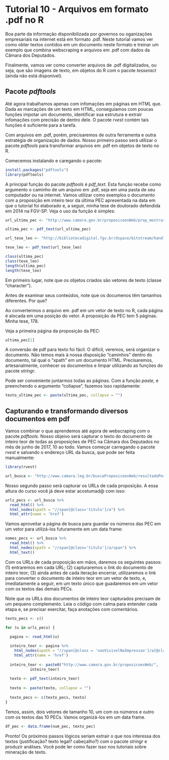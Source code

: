 # Tutorial 10 - Arquivos em formato .pdf no R

Boa parte da informação disponibilizada por governos ou oganizações empresariais na internet está em formato .pdf. Neste tutorial vamos ver como obter textos contidos em um documento neste formato e treinar um exemplo que combina webscraping e arquivos em .pdf com dados da Câmara dos Deputados.

Finalmente, vamos ver como converter arquivos de .pdf digitalizados, ou seja, que são imagens de texto, em objetos do R com o pacote _tesseract_ (ainda não está disponível).

## Pacote _pdftools_

Até agora trabalhamos apenas com infomações em páginas em HTML que. Dada as marcações de um texto em HTML, conseguíamos com poucas funções impotar um documento, identificar sua estrutura e extrair infomações com precisão de dentro dele. O pacote _rvest_ contém tais funções é suficiente para a tarefa.

Com arquivos em .pdf, porém, precisaremos de outra ferramenta e outra estratégia de organização de dados. Nosso primeiro passo será utilizar o pacote _pdftools_ para transformar arquivos em .pdf em objetos de texto no R.

Comecemos instalando e caregando o pacote:

```r
install.packages("pdftools")
library(pdftools)
```

A principal função do pacote _pdftools_ é _pdf\_text_. Esta função recebe como argumento o caminho de um arquivo em .pdf, seja em uma pasta de seu computador ou na internet. Vamos utilizar como exemplos o documento com a proposição em inteiro teor da última PEC apresentada na data em que o tutorial foi elaborado e, a seguir, minha tese de doutorado defendida em 2014 na FGV-SP. Veja o uso da função é simples:

```r
url_ultima_pec <- "http://www.camara.gov.br/proposicoesWeb/prop_mostrarintegra;jsessionid=500EB6A69A190D8AEE117D22C6B3DFF9.proposicoesWebExterno2?codteor=1579429&filename=PEC+350/2017"

ultima_pec <- pdf_text(url_ultima_pec)

url_tese_leo <- "http://bibliotecadigital.fgv.br/dspace/bitstream/handle/10438/11683/teseLSB.pdf?sequence=1&isAllowed=y"

tese_leo <- pdf_text(url_tese_leo)

class(ultima_pec)
class(tese_leo)
length(ultima_pec)
length(tese_leo)
```

Em primeiro lugar, note que os objetos criados são vetores de texto (classe "character").

Antes de examinar seus conteúdos, note que os documenos têm tamanhos diferentes. Por que?

Ao convertermos o arquivo em .pdf em um vetor de texto no R, cada página é alocada em uma posição do vetor. A proposição da PEC tem 5 páginas. Minha tese, 178.

Veja a primeira página da proposição da PEC:

```r
ultima_pec[1]
```

A conversão de pdf para texto foi fácil. O difícil, veremos, será organizar o documento. Não temos mais à nossa disposição "caminhos" dentro do documento, tal qual o "xpath" em um documento HTML. Precisaremos, artesanalmente, conhecer os documentos e limpar utilizando as funções do pacote _stringr_.

Pode ser conveniente juntarmos todas as páginas. Com a função _paste_, e preenchendo o argumento "collapse", fazemos isso rapidamente:

```r
texto_ultima_pec <- paste(ultima_pec, collapse = "")
```

## Capturando e transformando diversos documentos em pdf

Vamos combinar o que aprendemos até agora de webscraping com o pacote _pdftools_. Nosso objeivo será capturar o texto do documento de inteiro teor de todas as proposições de PEC na Câmara dos Deputados no mês de junho de 2017, 10 ao todo. Vamos começar carregando o pacote _rvest_ e salvando o endereço URL da busca, que pode ser feita manualmente:

```r
library(rvest)

url_busca <- "http://www.camara.leg.br/buscaProposicoesWeb/resultadoPesquisa?emtramitacao=Todas&noorgao=&valueOrigem=-1&siglaorigem=&orgaoorigem=&naementa=true&indexacao=true&inteiroteor=false&tipoproposicao=%5BPEC++++++++-+Proposta+de+Emenda+%C3%A0+Constitui%C3%A7%C3%A3o%5D&dataInicialApresentacao=01/07/2017&dataFinalApresentacao=31/07/2017&partidoautor=&ufautor=&tramitacaoorgao=&partidorelator=&ufrelator=&comissaorelator=&data=03/08/2017&page=true"
```
Nosso segundo passo será capturar os URLs de cada proposição. A essa altura do curso você já deve estar acostumad@ com isso:

```r
urls_pecs <- url_busca %>%
  read_html() %>%
  html_nodes(xpath = "//span[@class='titulo']/a") %>%
  html_attr(name = 'href')
```

Vamos aproveitar a página de busca para guardar os números das PEC em um vetor para utilizá-los futuramente em um data frame:

```r
nomes_pecs <- url_busca %>%
  read_html() %>%
  html_nodes(xpath = "//span[@class='titulo']/a/span") %>%
  html_text()
```

Com os URLs de cada proposição em mãos, daremos os seguintes passos: (1) entraremos em cada URL; (2) capturaremos o link do documento de inteiro teor; (3) ainda antes de cada iteração encerrar, utilizaremos o link para converter o documento de inteiro teor em um vetor de texto, e, imediatamente a seguir, em um texto único que guadaremos em um vetor com os textos das demais PECs.

Note que os URLs dos documentos de inteiro teor capturados precisam de um pequeno complemento. Leia o código com calma para entender cada etapa e, se precisar exercitar, faça anotações com comentários.

```r
texto_pecs <- c()

for (u in urls_pecs) {

  pagina <- read_html(u)
  
  inteiro_teor <- pagina %>%
    html_nodes(xpath = "//span[@class = 'naoVisivelNaImpressao']/a[@class='rightIconified iconDetalhe linkDownloadTeor']") %>%
    html_attr(name = 'href')
    
  inteiro_teor <- paste0("http://www.camara.gov.br/proposicoesWeb/",
           inteiro_teor)
  
  texto <- pdf_text(inteiro_teor)
    
  texto <- paste(texto, collapse = "")
  
  texto_pecs <- c(texto_pecs, texto)
}
```
Temos, assim, dois vetores de tamanho 10, um com os números e outro com os textos das 10 PECs. Vamos organizá-los em um data frame.

```r
df_pec <- data.frame(num_pec, texto_pec)
```

Pronto! Os próximos passos lógicos seriam extrair o que nos interessa dos textos (justificação? texto legal? cabeçalho?) com o pacote _stringr_ e produzir análises. Você pode ler como fazer isso nos tutoriais sobre mineração de texto.
